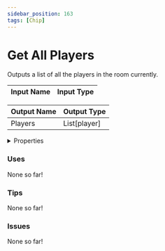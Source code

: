 ```yaml
---
sidebar_position: 163
tags: [Chip]
---
```


# Get All Players

Outputs a list of all the players in the room currently.



| Input Name | Input Type |
|-----------|-----------|

| Output Name | Output Type |
|-----------|-----------|
| Players | List[player] |


<details>
  <summary>Properties</summary>
  <div>
    <div>
    <table>
      <thead>
        <tr>
          <th>Is beta required?</th>
          <th>❌</th>
        </tr>
        <tr>
          <th>Is this chip a trolling risk?</th>
          <th>❌</th>
        </tr>
        <tr>
          <th>Chip UUPD</th>
          <th>3f4346b1-bc6f-4aca-9650-d43cbd4acc5b</th>
        </tr>
      </thead>
    </table>
    </div>
  </div>
</details>

### Uses

None so far!

### Tips

None so far!

### Issues

None so far!
